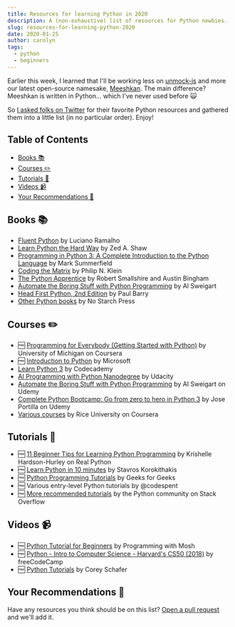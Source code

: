 ```yaml
---
title: Resources for learning Python in 2020
description: A (non-exhaustive) list of resources for Python newbies.
slug: resources-for-learning-python-2020
date: 2020-01-25
author: carolyn
tags:
  - python
  - beginners
---
```


Earlier this week, I learned that I'll be working less on [unmock-js](https://github.com/unmock/unmock-js) and more our latest open-source namesake, [Meeshkan](https://github.com/meeshkan/meeshkan). The main difference? Meeshkan is written in Python... which I've never used before 🙀

So [I asked folks on Twitter](https://twitter.com/carolstran/status/1220310112356773888?s=20) for their favorite Python resources and gathered them into a little list (in no particular order). Enjoy!

## Table of Contents

- [Books 📚](#books)
- [Courses ✏️](#courses)
- [Tutorials 📃](#tutorials)
- [Videos 📹](#videos)
- [Your Recommendations 💬](#recommendations)

<a name="books"></a>

## Books 📚

- [Fluent Python](https://www.oreilly.com/library/view/fluent-python/9781491946237/) by Luciano Ramalho
- [Learn Python the Hard Way](https://learnpythonthehardway.org/python3/) by Zed A. Shaw
- [Programming in Python 3: A Complete Introduction to the Python Language](https://www.oreilly.com/library/view/programming-in-python/9780137155149/) by Mark Summerfield
- [Coding the Matrix](https://codingthematrix.com/) by Philip N. Klein
- [The Python Apprentice](https://leanpub.com/python-apprentice) by Robert Smallshire and Austin Bingham
- [Automate the Boring Stuff with Python Programming](http://automatetheboringstuff.com/) by Al Sweigart
- [Head First Python, 2nd Edition](https://www.oreilly.com/library/view/head-first-python/9781491919521/) by Paul Barry
- [Other Python books](https://nostarch.com/catalog/python) by No Starch Press

<a name="courses"></a>

## Courses ✏️

- 🆓 [Programming for Everybody (Getting Started with Python)](https://coursera.org/learn/python) by University of Michigan on Coursera
- 🆓 [Introduction to Python](https://docs.microsoft.com/en-us/learn/modules/intro-to-python/?WT.mc_id=python-c9-niner) by Microsoft
- [Learn Python 3](https://www.codecademy.com/learn/learn-python-3) by Codecademy
- [AI Programming with Python Nanodegree](https://www.udacity.com/course/ai-programming-python-nanodegree--nd089) by Udacity
- [Automate the Boring Stuff with Python Programming](https://www.udemy.com/course/automate/) by Al Sweigart on Udemy
- [Complete Python Bootcamp: Go from zero to hero in Python 3](https://www.udemy.com/course/complete-python-bootcamp/) by Jose Portilla on Udemy
- [Various courses](https://www.coursera.org/courses?query=rice%20python) by Rice University on Coursera

<a name="tutorials"></a>

## Tutorials 📃

- 🆓 [11 Beginner Tips for Learning Python Programming](https://realpython.com/python-beginner-tips/) by Krishelle Hardson-Hurley on Real Python
- 🆓 [Learn Python in 10 minutes](https://www.stavros.io/tutorials/python/) by Stavros Korokithakis
- 🆓 [Python Programming Tutorials](https://www.geeksforgeeks.org/python-programming-language/) by Geeks for Geeks
- 🆓 Various entry-level Python tutorials by @codespent
- 🆓 [More recommended tutorials](https://sopython.com/wiki/What_tutorial_should_I_read%3F) by the Python community on Stack Overflow

<a name="videos"></a>

## Videos 📹

- 🆓 [Python Tutorial for Beginners](https://www.youtube.com/watch?v=_uQrJ0TkZlc) by Programming with Mosh
- 🆓 [Python - Intro to Computer Science - Harvard's CS50 (2018)](https://www.youtube.com/watch?v=hnDU1G9hWqU&feature=youtu.be) by freeCodeCamp
- 🆓 [Python Tutorials](https://www.youtube.com/playlist?list=PL-osiE80TeTt2d9bfVyTiXJA-UTHn6WwU) by Corey Schafer

<a name="recommendations"></a>

## Your Recommendations 💬

Have any resources you think should be on this list? [Open a pull request](https://github.com/Meeshkan/worlds-greatest-website) and we'll add it.
